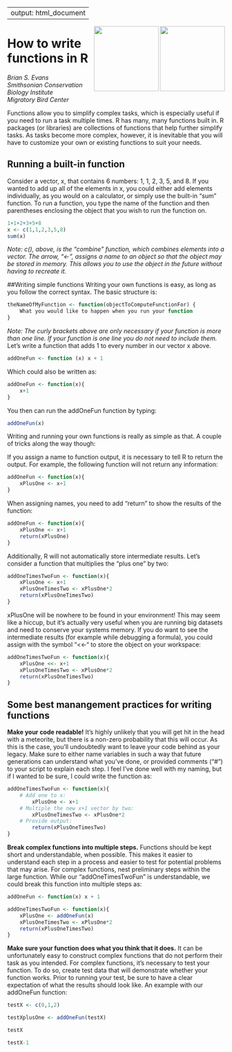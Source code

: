 
---
output: html_document
---

<img align = "right" src="https://www2.gmu.edu/sites/all/modules/features/feature_base_theme/templates/resources/images/mason-logo.png" height="150px" width = "150px"/>
    
  <img align = "right" src="https://upload.wikimedia.org/wikipedia/en/6/6a/Smithsonian_Conservation_Biology_Institute_logo.png" height="150px" width = "150px"/>

# How to write functions in R
_Brian S. Evans  
Smithsonian Conservation Biology Institute  
Migratory Bird Center_

Functions allow you to simplify complex tasks, which is especially useful if you need to run a task multiple times. R has many, many functions built in. R packages (or libraries) are collections of functions that help further simplify tasks. As tasks become more complex, however, it is inevitable that you will have to customize your own or existing functions to suit your needs.

## Running a built-in function

Consider a vector, x, that contains 6 numbers: 1, 1, 2, 3, 5, and 8. If you wanted to add up all of the elements in x, you could either add elements individually, as you would on a calculator, or simply use the built-in “sum” function. To run a function, you type the name of the function and then parentheses enclosing the object that you wish to run the function on.

```r
1+1+2+3+5+8
x <- c(1,1,2,3,5,8)
sum(x)
```

_Note: c(), above, is the "combine" function, which combines elements into a vector. The arrow, "<-", assigns a name to an object so that the object may be stored in memory. This allows you to use the object in the future without having to recreate it._

##Writing simple functions
Writing your own functions is easy, as long as you follow the correct syntax. The basic structure is:

```r
theNameOfMyFunction <- function(objectToComputeFunctionFor) {
	What you would like to happen when you run your function
}
```

_Note: The curly brackets above are only necessary if your function is more  than one line. If your function is one line you do not need to include them._
Let’s write a function that adds 1 to every number in our vector x above.

```r
addOneFun <- function (x) x + 1
```

Which could also be written as:

```r
addOneFun <- function(x){
	x+1
}
```

You then can run the addOneFun function by typing:

```r
addOneFun(x)
```

Writing and running your own functions is really as simple as that. A couple of tricks along the way though:

If you assign a name to function output, it is necessary to tell R to return the output. For example, the following function will not return any information:

```r
addOneFun <- function(x){
	xPlusOne <- x+1
}
```

When assigning names, you need to add “return” to show the results of the function:

```r
addOneFun <- function(x){
	xPlusOne <- x+1
	return(xPlusOne)
}
```
Additionally, R will not automatically store intermediate results. Let’s consider a function that multiplies the “plus one” by two:

```r
addOneTimesTwoFun <- function(x){
	xPlusOne <- x+1
	xPlusOneTimesTwo <- xPlusOne*2
	return(xPlusOneTimesTwo)
}
```

xPlusOne will be nowhere to be found in your environment! This may seem like a hiccup, but it’s actually very useful when you are running big datasets and need to conserve your systems memory. If you do want to see the intermediate results (for example while debugging a formula), you could assign with the symbol “<<-“ to store the object on your workspace:

```r
addOneTimesTwoFun <- function(x){
	xPlusOne <<- x+1
	xPlusOneTimesTwo <- xPlusOne*2
	return(xPlusOneTimesTwo)
}
```

## Some best manangement practices for writing functions

**Make your code readable!** It’s highly unlikely that you will get hit in the head with a meteorite, but there is a non-zero probability that this will occur. As this is the case, you’ll undoubtedly want to leave your code behind as your legacy. Make sure to either name variables in such a way that future generations can understand what you’ve done, or provided comments (“#”) to your script to explain each step. I feel I’ve done well with my naming, but if I wanted to be sure, I could write the function as:

```r
addOneTimesTwoFun <- function(x){
	# Add one to x:
		xPlusOne <- x+1
	# Multiple the new x+1 vector by two:
		xPlusOneTimesTwo <- xPlusOne*2
	# Provide output:
		return(xPlusOneTimesTwo)
}
```

**Break complex functions into multiple steps.** Functions should be kept short and understandable, when possible. This makes it easier to understand each step in a process and easier to test for potential problems that may arise. For complex functions, nest preliminary steps within the large function. While our "addOneTimesTwoFun" is understandable, we could break this function into multiple steps as:

```r
addOneFun <- function(x) x + 1

addOneTimesTwoFun <- function(x){
	xPlusOne <- addOneFun(x)
	xPlusOneTimesTwo <- xPlusOne*2
	return(xPlusOneTimesTwo)
}
```

**Make sure your function does what you think that it does.** It can be unfortunately easy to construct complex functions that do not perform their task as you intended. For complex functions, it's necessary to test your function. To do so, create test data that will demonstrate whether your function works. Prior to running your test, be sure to have a clear expectation of what the results should look like. An example with our addOneFun function:

```r
testX <- c(0,1,2)

testXplusOne <- addOneFun(testX)

testX

testX-1
```
